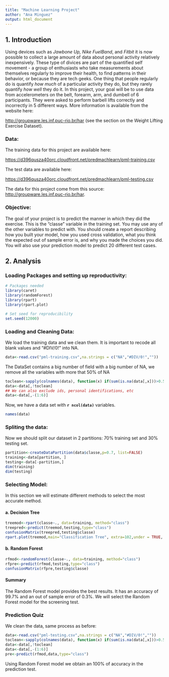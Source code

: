 ```yaml
---
title: "Machine Learning Project"
author: "Ana Minguez"
output: html_document
---
```


## 1. Introduction

Using devices such as *Jawbone Up, Nike FuelBand*, and *Fitbit* it is now possible to collect a large amount of data about personal activity relatively inexpensively. These type  of divices are part of the quantified self movement - a group of enthusiasts who take measurements about themselves regularly to improve their health, to find patterns in their behavior, or because they are tech geeks. One thing that people regularly do is quantify *how much* of a particular activity they do, but they rarely quantify *how well* they do it. In this project, your goal will be to use data from accelerometers on the belt, forearm, arm, and dumbell of 6 participants. They were asked to perform barbell lifts correctly and incorrectly in 5 different ways. More information is available from the website here:

<http://groupware.les.inf.puc-rio.br/har> (see the section on the Weight Lifting Exercise Dataset).

### Data:
The training data for this project are available here:

<https://d396qusza40orc.cloudfront.net/predmachlearn/pml-training.csv>

The test data are available here:

<https://d396qusza40orc.cloudfront.net/predmachlearn/pml-testing.csv>

The data for this project come from this source: <http://groupware.les.inf.puc-rio.br/har>.

### Objective:
The goal of your project is to predict the manner in which they did the exercise. This is the "classe" variable in the training set. You may use any of the other variables to predict with. You should create a report describing how you built your model, how you used cross validation, what you think the expected out of sample error is, and why you made the choices you did. You will also use your prediction model to predict 20 different test cases.

## 2. Analysis
### Loading Packages and setting up reproductivity:
```r
# Packages needed
library(caret)
library(randomForest)
library(rpart)
library(rpart.plot)

# Set seed for reproducibility
set.seed(12000)
```

### Loading and Cleaning Data:
We load the training data and we clean them. It is important to recode all blank values and "#DIV/0!" into NA.
```r
data<-read.csv("pml-training.csv",na.strings = c("NA","#DIV/0!",""))
```
The DataSet contains a big number of field with a big number of NA, we remove all the variables with more that 50% of NA

```r
toclean<-sapply(colnames(data), function(x) if(sum(is.na(data[,x]))>0.5*nrow(data)){return(TRUE)}else{return(FALSE)})
data<-data[,!toclean]
## We can also exclude ids, personal identifications, etc
data<-data[,-(1:6)]
```

Now, we have a data set with **`r ncol(data)`** variables.

```r
names(data)
```

### Spliting the data:
Now we should split our dataset in 2 partitions: 70% training set and 30% testing set. 
```r
partition<-createDataPartition(data$classe,p=0.7, list=FALSE)
training<-data[partition, ]
testing<-data[-partition,]
dim(training)
dim(testing)
```

### Selecting Model:
In this section we will estimate different methods to select the most accurate method.

#### a. Decision Tree
```r
treemod<-rpart(classe~., data=training, method="class")
treepred<-predict(treemod,testing,type="class")
confusionMatrix(treepred,testing$classe)
rpart.plot(treemod,main="Classification Tree", extra=102,under = TRUE, faclen=0)
```

#### b. Random Forest
```r
rfmod<-randomForest(classe~., data=training, method="class")
rfpre<-predict(rfmod,testing,type="class")
confusionMatrix(rfpre,testing$classe)
```

#### Summary

The Random Forest model provides the best results. It has an accuracy of 99.7% and an out of sample error of 0.3%. We will select the Random Forest model for the screening test.

### Prediction Quiz
We clean the data, same process as before:

```r
data<-read.csv("pml-testing.csv",na.strings = c("NA","#DIV/0!",""))
toclean<-sapply(colnames(data), function(x) if(sum(is.na(data[,x]))>0.5*nrow(data)){return(TRUE)}else{return(FALSE)})
data<-data[,!toclean]
data<-data[,-(1:6)]
pre<-predict(rfmod,data,type="class")
```
Using Random Forest model we obtain an 100% of accuracy in the prediction test.